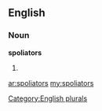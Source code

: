 ==English==

===Noun===
'''spoliators'''

# {{plural of|[[spoliator]]}}

[[Category:English plurals]]

[[ar:spoliators]]
[[my:spoliators]]